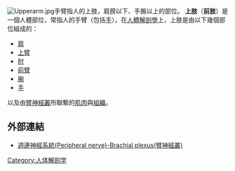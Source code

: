 {{Unreferenced|time=2020-08-11}}
[[File:Upperarm.jpg|thumb]]手臂指人的上肢，肩膀以下、手腕以上的部位。
'''上肢'''（'''前肢'''）是一個人體部位，常指人的手臂（包括[[手|手]]）。在[[人體解剖學|人體解剖學]]上，上肢是由以下幾個部位組成的：
* [[肩|肩]]
* [[上臂|上臂]]
* [[肘|肘]]
* [[前臂|前臂]]
* [[腕|腕]]
* [[手|手]]

以及由[[臂神經叢|臂神經叢]]所聯繫的[[肌肉|肌肉]]與[[组织_(生物学)|組織]]。

==外部連結==
*[http://smallcollation.blogspot.tw/2013/01/anatomy-peripheral-nerve-brachial-plexus.html 週邊神經系統(Peripheral nerve)-Brachial plexus(臂神經叢)] {{Wayback|url=http://smallcollation.blogspot.tw/2013/01/anatomy-peripheral-nerve-brachial-plexus.html |date=20160304091015 }}

{{HumanBones}}
{{人体解剖}}

[[Category:人体解剖学|Category:人体解剖学]]
{{med-stub}}